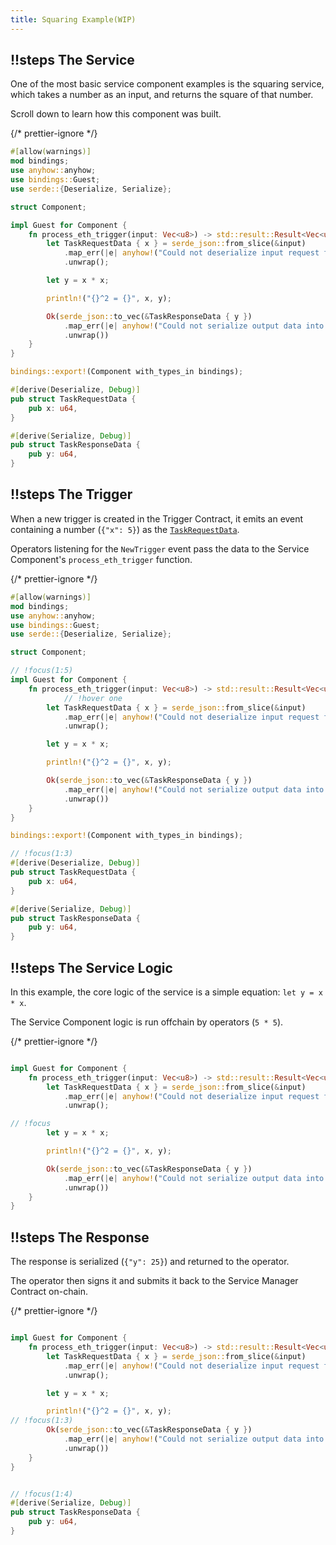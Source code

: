 ```yaml
---
title: Squaring Example(WIP)
---
```




<HoverContainer>
<Scrollycoding>


## !!steps The Service

One of the most basic service component examples is the squaring service, which takes a number as an input, and returns the square of that number.

Scroll down to learn how this component was built.

{/* prettier-ignore */}
```rust ! lib.rs
#[allow(warnings)]
mod bindings;
use anyhow::anyhow;
use bindings::Guest;
use serde::{Deserialize, Serialize};

struct Component;

impl Guest for Component {
    fn process_eth_trigger(input: Vec<u8>) -> std::result::Result<Vec<u8>, String> {
        let TaskRequestData { x } = serde_json::from_slice(&input)
            .map_err(|e| anyhow!("Could not deserialize input request from JSON: {}", e))
            .unwrap();

        let y = x * x;

        println!("{}^2 = {}", x, y);

        Ok(serde_json::to_vec(&TaskResponseData { y })
            .map_err(|e| anyhow!("Could not serialize output data into JSON: {}", e))
            .unwrap())
    }
}

bindings::export!(Component with_types_in bindings);

#[derive(Deserialize, Debug)]
pub struct TaskRequestData {
    pub x: u64,
}

#[derive(Serialize, Debug)]
pub struct TaskResponseData {
    pub y: u64,
}
```

## !!steps The Trigger


When a new trigger is created in the Trigger Contract, it emits an event containing a number (`{"x": 5}`) as the [`TaskRequestData`](hover:one).

Operators listening for the `NewTrigger` event pass the data to the Service Component's `process_eth_trigger` function.

{/* prettier-ignore */}
```rust ! lib.rs
#[allow(warnings)]
mod bindings;
use anyhow::anyhow;
use bindings::Guest;
use serde::{Deserialize, Serialize};

struct Component;

// !focus(1:5)
impl Guest for Component {
    fn process_eth_trigger(input: Vec<u8>) -> std::result::Result<Vec<u8>, String> {
            // !hover one
        let TaskRequestData { x } = serde_json::from_slice(&input)
            .map_err(|e| anyhow!("Could not deserialize input request from JSON: {}", e))
            .unwrap();

        let y = x * x;

        println!("{}^2 = {}", x, y);

        Ok(serde_json::to_vec(&TaskResponseData { y })
            .map_err(|e| anyhow!("Could not serialize output data into JSON: {}", e))
            .unwrap())
    }
}

bindings::export!(Component with_types_in bindings);

// !focus(1:3)
#[derive(Deserialize, Debug)]
pub struct TaskRequestData {
    pub x: u64,
}

#[derive(Serialize, Debug)]
pub struct TaskResponseData {
    pub y: u64,
}
```



## !!steps The Service Logic

In this example, the core logic of the service is a simple equation: `let y = x * x`.

The Service Component logic is run offchain by operators (`5 * 5`).

{/* prettier-ignore */}
```rust ! lib.rs

impl Guest for Component {
    fn process_eth_trigger(input: Vec<u8>) -> std::result::Result<Vec<u8>, String> {
        let TaskRequestData { x } = serde_json::from_slice(&input)
            .map_err(|e| anyhow!("Could not deserialize input request from JSON: {}", e))
            .unwrap();

// !focus
        let y = x * x;

        println!("{}^2 = {}", x, y);

        Ok(serde_json::to_vec(&TaskResponseData { y })
            .map_err(|e| anyhow!("Could not serialize output data into JSON: {}", e))
            .unwrap())
    }
}

```


## !!steps The Response


The response is serialized (`{"y": 25}`) and returned to the operator.

The operator then signs it and submits it back to the Service Manager Contract on-chain.

{/* prettier-ignore */}
```rust ! lib.rs

impl Guest for Component {
    fn process_eth_trigger(input: Vec<u8>) -> std::result::Result<Vec<u8>, String> {
        let TaskRequestData { x } = serde_json::from_slice(&input)
            .map_err(|e| anyhow!("Could not deserialize input request from JSON: {}", e))
            .unwrap();

        let y = x * x;

        println!("{}^2 = {}", x, y);
// !focus(1:3)
        Ok(serde_json::to_vec(&TaskResponseData { y })
            .map_err(|e| anyhow!("Could not serialize output data into JSON: {}", e))
            .unwrap())
    }
}


// !focus(1:4)
#[derive(Serialize, Debug)]
pub struct TaskResponseData {
    pub y: u64,
}
```

</Scrollycoding>

</HoverContainer>
